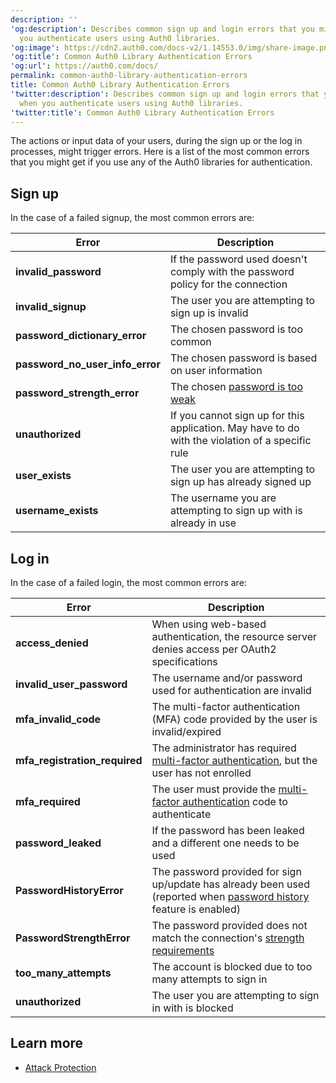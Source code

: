 ---
description: ''
'og:description': Describes common sign up and login errors that you might see when
  you authenticate users using Auth0 libraries.
'og:image': https://cdn2.auth0.com/docs-v2/1.14553.0/img/share-image.png
'og:title': Common Auth0 Library Authentication Errors
'og:url': https://auth0.com/docs/
permalink: common-auth0-library-authentication-errors
title: Common Auth0 Library Authentication Errors
'twitter:description': Describes common sign up and login errors that you might see
  when you authenticate users using Auth0 libraries.
'twitter:title': Common Auth0 Library Authentication Errors
---
The actions or input data of your users, during the sign up or the log in processes, might trigger errors. Here is a list of the most common errors that you might get if you use any of the Auth0 libraries for authentication.

## Sign up

In the case of a failed signup, the most common errors are:

| **Error** | **Description** |
| --- | --- |
| **invalid\_password** | If the password used doesn't comply with the password policy for the connection |
| **invalid\_signup** | The user you are attempting to sign up is invalid |
| **password\_dictionary\_error** | The chosen password is too common |
| **password\_no\_user\_info\_error** | The chosen password is based on user information |
| **password\_strength\_error** | The chosen [password is too weak](/docs/authenticate/database-connections/password-strength) |
| **unauthorized** | If you cannot sign up for this application. May have to do with the violation of a specific rule |
| **user\_exists** | The user you are attempting to sign up has already signed up |
| **username\_exists** | The username you are attempting to sign up with is already in use |

## Log in

In the case of a failed login, the most common errors are:

| **Error** | **Description** |
| --- | --- |
| **access\_denied** | When using web-based authentication, the resource server denies access per OAuth2 specifications |
| **invalid\_user\_password** | The username and/or password used for authentication are invalid |
| **mfa\_invalid\_code** | The <Tooltip tip="Multi-factor authentication (MFA): User authentication process that uses a factor in addition to username and password such as a code via SMS." cta="View Glossary" href="/docs/glossary?term=multi-factor+authentication+%28MFA%29">multi-factor authentication (MFA)</Tooltip> code provided by the user is invalid/expired |
| **mfa\_registration\_required** | The administrator has required [multi-factor authentication](/docs/secure/multi-factor-authentication), but the user has not enrolled |
| **mfa\_required** | The user must provide the [multi-factor authentication](/docs/secure/multi-factor-authentication) code to authenticate |
| **password\_leaked** | If the password has been leaked and a different one needs to be used |
| **PasswordHistoryError** | The password provided for sign up/update has already been used (reported when [password history](/docs/authenticate/identity-providers/database/password-options#password-history) feature is enabled) |
| **PasswordStrengthError** | The password provided does not match the connection's [strength requirements](/docs/authenticate/database-connections/password-strength) |
| **too\_many\_attempts** | The account is blocked due to too many attempts to sign in |
| **unauthorized** | The user you are attempting to sign in with is blocked |

## Learn more

* [Attack Protection](/docs/secure/attack-protection)